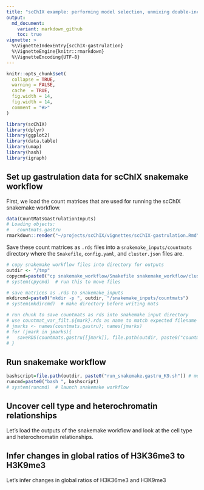 ```yaml
---
title: "scChIX example: performing model selection, unmixing double-incubated cells, and linking UMAPs"
output:
  md_document:
    variant: markdown_github
    toc: true
vignette: >
  %\VignetteIndexEntry{scChIX-gastrulation}
  %\VignetteEngine{knitr::rmarkdown}
  %\VignetteEncoding{UTF-8}
---
```



```r
knitr::opts_chunk$set(
  collapse = TRUE,
  warning = FALSE,
  cache  = TRUE,
  fig.width = 14,
  fig.width = 14,
  comment = "#>"
)
```




```r
library(scChIX)
library(dplyr)
library(ggplot2)
library(data.table)
library(umap)
library(hash)
library(igraph)
```


## Set up gastrulation data for scChIX snakemake workflow 

First, we load the count matrices that are used for running the scChIX snakemake workflow. 

```r
data(CountMatsGastrulationInputs)
# Loading objects:
#   countmats.gastru
rmarkdown::render("~/projects/scChIX/vignettes/scChIX-gastrulation.Rmd")
```

Save these count matrices as `.rds` files into a `snakemake_inputs/countmats` directory where the `Snakefile`, `config.yaml`, and `cluster.json` files are. 

```r
# copy snakemake workflow files into directory for outputs
outdir <- "/tmp"
copycmd=paste0("cp snakemake_workflow/Snakefile snakemake_workflow/cluster.json snakemake_workflow/config.yaml snakemake_workflow/run_snakemake.gastru_K9.sh", outdir)
# system(cpycmd)  # run this to move files

# save matrices as .rds to snakemake_inputs
mkdircmd=paste0("mkdir -p ", outdir, "/snakemake_inputs/countmats")
# system(mkdircmd)  # make directory before writing mats

# run chunk to save countmats as rds into snakemake input directory
# use countmat_var_filt.${mark}.rds as name to match expected filename in Snakemake workflow
# jmarks <- names(countmats.gastru); names(jmarks)
# for (jmark in jmarks){
#   saveRDS(countmats.gastru[[jmark]], file.path(outdir, paste0("countmat_var_filt.", jmark, ".rds")))
# }
```

## Run snakemake workflow 

```r
bashscript=file.path(outdir, paste0("run_snakemake.gastru_K9.sh")) # modify for your specific conda environment and HPC cluster settings
runcmd=paste0("bash ", bashscript)
# system(runcmd)  # launch snakemake workflow
```

## Uncover cell type and heterochromatin relationships

Let's load the outputs of the snakemake workflow and look at the cell type and 
heterochromatin relationships. 


## Infer changes in global ratios of H3K36me3 to H3K9me3

Let's infer changes in global ratios of H3K36me3 and H3K9me3

